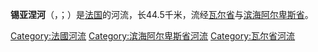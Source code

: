 {{Unreferenced|time=2020-12-30T05:48:13+00:00}}
{{noteTA
|G1=法国地名
|G2=单位
}}
{{Infobox river
| name              = 锡亚涅河
| name_native       = Siagne<br>Sianha
| name_native_lang  = fr
| image             = Gorges de la Siagne.jpg
| image_caption     = 锡亚涅河谷
| source1_location  = 临近[[埃斯克拉尼奥勒|埃斯克拉尼奥勒]]
| mouth_location    = [[地中海|地中海]]
| mouth_coordinates = {{coord|43.531|6.9482|display=it|region:FR_type:river}}
| subdivision_type1 = 国家
| subdivision_name1 = {{FR}}
| length            = {{convert|44|km|mi|abbr=on}}
| source1_elevation = {{convert|640|m|ft|abbr=on}}
| discharge1_avg    = [[地中海|地中海]]
| basin_size        = {{convert|512|km2|abbr=on}}
}}
'''锡亚涅河'''（{{lang-fr|Siagne}}，{{IPA-fr|sjaɲ}}；{{lang-oc|Sianha}}）是[[法国|法国]]的河流，长44.5千米，流经[[瓦尔省|瓦尔省]]与[[滨海阿尔卑斯省|滨海阿尔卑斯省]]。

[[Category:法國河流|Category:法國河流]]
[[Category:滨海阿尔卑斯省河流|Category:滨海阿尔卑斯省河流]]
[[Category:瓦尔省河流|Category:瓦尔省河流]]